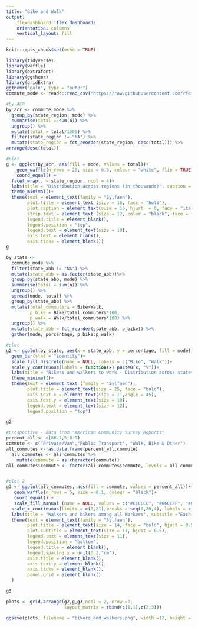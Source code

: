 ```yaml
---
title: "Bike and Walk"
output:
    flexdashboard::flex_dashboard:
    orientation: columns
    vertical_layout: fill
---
```

```r
knitr::opts_chunk$set(echo = TRUE)
```

```r
library(tidyverse)
library(waffle)
library(extrafont)
library(ggthemr)
library(gridExtra)
ggthemr("pale", type = "outer")
commute_mode <- readr::read_csv("https://raw.githubusercontent.com/rfordatascience/tidytuesday/master/data/2019/2019-11-05/commute.csv")

```

```r
#by ACR
by_acr <- commute_mode %>% 
  group_by(state_region, mode) %>% 
  summarise(total = sum(n)) %>% 
  ungroup() %>%
  mutate(total = total/1000) %>% 
  filter(state_region != "NA") %>% 
  mutate(state_region = fct_reorder(state_region, desc(total))) %>% 
arrange(desc(total))

#plot
g <- ggplot(by_acr, aes(fill = mode, values = total))+
    geom_waffle(n_rows = 20, size = 0.3, colour = "white", flip = TRUE)+
    coord_equal() +
  facet_wrap(. ~ state_region, ncol = 4)+
  labs(title = "Distribution across regions (in thousands)", caption = "Data: | @Amit_Levinson")+
  theme_minimal()+
  theme(text = element_text(family = "Sylfaen"),
        plot.title = element_text (size = 16, face = "bold"),
        plot.caption = element_text(size = 10, hjust  = 0, face = "italic"),
        strip.text = element_text (size = 12, color = "black", face = "bold"),
        legend.title = element_blank(),
        legend.position = "top",
        legend.text = element_text(size = 10),
        axis.text = element_blank(),
        axis.ticks = element_blank())
g
```

```r

by_state <- 
  commute_mode %>% 
  filter(state_abb != "NA") %>% 
  mutate(state_abb = as.factor(state_abb))%>% 
  group_by(state_abb, mode) %>% 
  summarise(total = sum(n)) %>% 
  ungroup() %>% 
  spread(mode, total) %>% 
  group_by(state_abb) %>% 
  mutate(total_commuters = Bike+Walk,
         p_bike = Bike/total_commuters*100,
         p_walk = Walk/total_commuters*100) %>% 
  ungroup() %>% 
  mutate(state_abb = fct_reorder(state_abb, p_bike)) %>% 
  gather(mode, percentage, p_bike:p_walk)

#plot
g2 <- ggplot(by_state, aes(x = state_abb, y = percentage, fill = mode), colour = "black")+
  geom_bar(stat = "identity")+
  scale_fill_discrete(name = NULL, labels = c("Bike", "Walk"))+
  scale_y_continuous(labels = function(x) paste0(x, "%"))+
  labs(title = "Bikers and walkers to work - Distribution across states", x = NULL, y = NULL)+
  theme_minimal()+
  theme(text = element_text (family = "Sylfaen"),
        plot.title = element_text(size = 25, face = "bold"),
        axis.text.x = element_text(size = 11,angle = 45),
        axis.text.y = element_text(size = 10),
        legend.text = element_text(size = 12),
        legend.position = "top")

g2
```

```r
#prospective - data from "American Community Survey Reports"
percent_all <- c(86.2,5,8.9)
commute <- c("Private/Van","Public Transport", "Walk, Bike & Other")
all_commutes <- as.data.frame(percent_all,commute)
  all_commutes <- all_commutes %>% 
    mutate(commute = as.character(commute))
all_commutes$commute <- factor(all_commutes$commute, levels = all_commutes$commute)


#plot 2
g3 <- ggplot(all_commutes, aes(fill = commute, values = percent_all))+
   geom_waffle(n_rows = 5, size = 0.1, colour = "black")+
   coord_equal() +
   scale_fill_manual (name = NULL, values = c("#CCCCCC", "#66CCFF", "#0000FF"),                         labels = c("Private/Van","Public Transport", "Walk, Bike &  Other"))+
  scale_x_continuous(limits = c(0,21),breaks = seq(0,20,4), labels = c("0",                            paste0(seq(20,100,20),"%")))+
  labs(title = "Walkers and bikers among all Workers", subtitle ="Each square represnts 1%")+
  theme(text = element_text(family = "Sylfaen"),
        plot.title = element_text(size = 14, face = "bold", hjust = 0.5),
        plot.subtitle = element_text(size = 11, hjust = 0.5),
        legend.text = element_text(size = 11),
        legend.position = "bottom",
        legend.title = element_blank(),
        legend.spacing.x = unit(0.2,"cm"),
        axis.title = element_blank(),
        axis.text.y = element_blank(),
        axis.ticks = element_blank(),
        panel.grid = element_blank()
  )

g3
```

```r
plots <- grid.arrange(g2,g,g3,ncol = 2, nrow =2,
                      layout_matrix = rbind(c(1,1),c(2,3)))

ggsave(plots, filename = "bikers_and_walkers.png", width =12, height = 10)
```